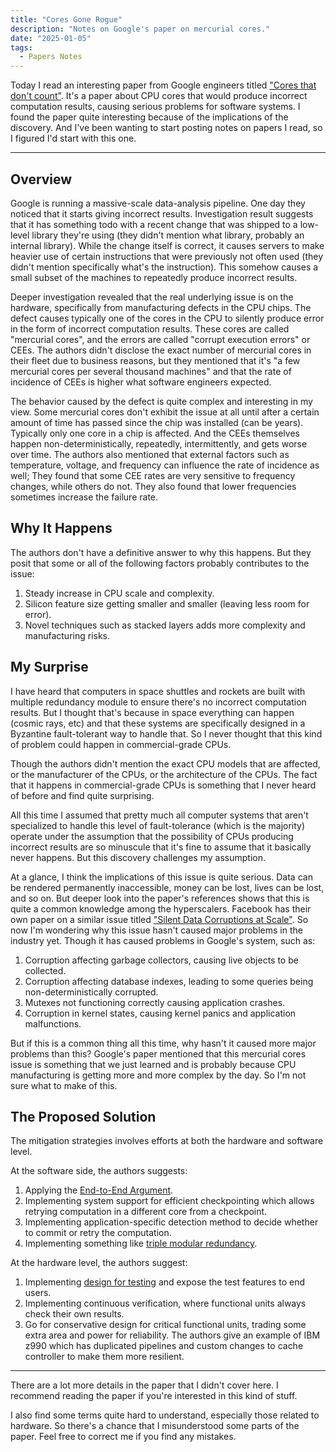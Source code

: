 ```yaml
---
title: "Cores Gone Rogue"
description: "Notes on Google's paper on mercurial cores."
date: "2025-01-05"
tags:
  - Papers Notes
---
```


Today I read an interesting paper from Google engineers titled ["Cores that don't count"](https://research.google/pubs/cores-that-dont-count/).
It's a paper about CPU cores that would produce incorrect computation results, causing serious problems for software systems.
I found the paper quite interesting because of the implications of the discovery. And I've been wanting to start posting 
notes on papers I read, so I figured I'd start with this one.

--- 

## Overview

Google is running a massive-scale data-analysis pipeline. One day
they noticed that it starts giving incorrect results. Investigation result suggests that it 
has something todo with a recent change that was shipped to a low-level library they're using 
(they didn't mention what library, probably an internal library). While the change itself is correct, 
it causes servers to make heavier use of certain instructions that were previously not often used 
(they didn't mention specifically what's the instruction). 
This somehow causes a small subset of the machines to repeatedly produce incorrect results. 

Deeper investigation revealed that the real underlying issue is on the hardware, specifically from manufacturing 
defects in the CPU chips. The defect causes typically one of the cores in the CPU to silently produce 
error in the form of incorrect computation results. These cores are called "mercurial cores", and the errors 
are called "corrupt execution errors" or CEEs. 
The authors didn't disclose the exact number of mercurial cores in their fleet due to business reasons,
but they mentioned that it's "a few mercurial cores per several thousand machines" and that the rate
of incidence of CEEs is higher what software engineers expected.

The behavior caused by the defect is quite complex and interesting in my view. Some mercurial cores don't 
exhibit the issue at all until after a certain amount of time has passed since the chip was installed (can be years). 
Typically only one core in a chip is affected.
And the CEEs themselves happen non-deterministically, repeatedly, intermittently, and gets worse over time. 
The authors also mentioned that external factors such as temperature, voltage, 
and frequency can influence the rate of incidence as well; 
They found that some CEE rates are very sensitive to frequency changes, 
while others do not. They also found that lower frequencies sometimes increase the failure rate.

## Why It Happens

The authors don't have a definitive answer to why this happens. 
But they posit that some or all of the following factors probably contributes to the issue:
1. Steady increase in CPU scale and complexity.
2. Silicon feature size getting smaller and smaller (leaving less room for error).
3. Novel techniques such as stacked layers adds more complexity and manufacturing risks.

## My Surprise

I have heard that computers in space shuttles and rockets are built with multiple redundancy module
to ensure there's no incorrect computation results. But I thought that's because in space everything can happen (cosmic rays, etc)
and that these systems are specifically designed in a Byzantine fault-tolerant way to handle that.
So I never thought that this kind of problem could happen in commercial-grade CPUs. 

Though the authors didn't mention the exact CPU models that are affected, or the manufacturer
of the CPUs, or the architecture of the CPUs. The fact that it happens in commercial-grade CPUs
is something that I never heard of before and find quite surprising.

All this time I assumed that pretty much all computer systems that aren't specialized to handle this 
level of fault-tolerance (which is the majority) operate under the assumption that 
the possibility of CPUs producing incorrect results are so minuscule that it's fine to assume
that it basically never happens. But this discovery challenges my assumption.

At a glance, I think the implications of this issue is quite serious. Data can be rendered permanently
inaccessible, money can be lost, lives can be lost, and so on. But deeper look into the paper's references
shows that this is quite a common knowledge among the hyperscalers. Facebook has their own paper
on a similar issue titled ["Silent Data Corruptions at Scale"]("https://arxiv.org/pdf/2102.11245").
So now I'm wondering why this issue hasn't caused major problems in the industry yet.
Though it has caused problems in Google's system, such as:
1. Corruption affecting garbage collectors, causing live objects to be collected.
2. Corruption affecting database indexes, leading to some queries being non-deterministically corrupted.
3. Mutexes not functioning correctly causing application crashes.
4. Corruption in kernel states, causing kernel panics and application malfunctions.

But if this is a common thing all this time, why hasn't it caused more major problems
than this? Google's paper mentioned that this mercurial cores issue is something
that we just learned and is probably because CPU manufacturing is getting more and more
complex by the day. So I'm not sure what to make of this.

## The Proposed Solution

The mitigation strategies involves efforts at both the hardware and software level.

At the software side, the authors suggests:
1. Applying the [End-to-End Argument](https://en.wikipedia.org/wiki/End-to-end_principle).
2. Implementing system support for efficient checkpointing which allows retrying computation
    in a different core from a checkpoint.
3. Implementing application-specific detection method to decide whether to commit or
    retry the computation.
4. Implementing something like [triple modular redundancy](https://en.wikipedia.org/wiki/Triple_modular_redundancy).

At the hardware level, the authors suggest:
1. Implementing [design for testing](https://en.wikipedia.org/wiki/Design_for_testing) 
    and expose the test features to end users.
2. Implementing continuous verification, where functional units always check their own results.
3. Go for conservative design for critical functional units, trading some extra area and power for reliability.
    The authors give an example of IBM z990 which has duplicated pipelines and custom changes to
    cache controller to make them more resilient.

---

There are a lot more details in the paper that I didn't cover here. 
I recommend reading the paper if you're interested in this kind of stuff.

I also find some terms quite hard to understand, especially those related to hardware.
So there's a chance that I misunderstood some parts of the paper. 
Feel free to correct me if you find any mistakes.
